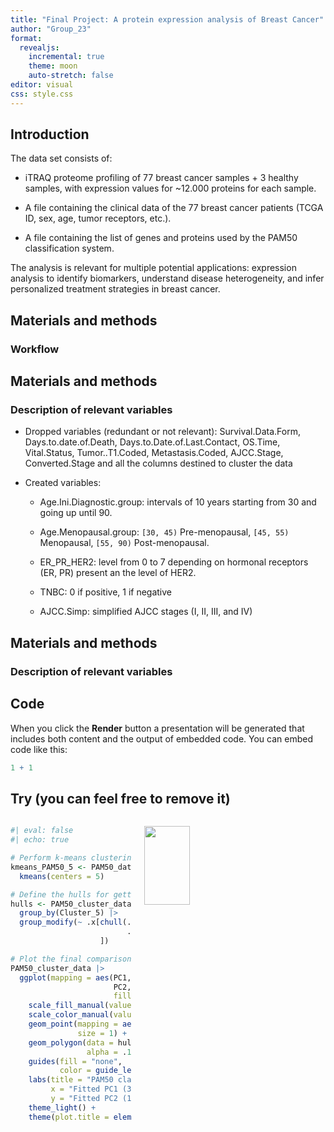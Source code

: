 ```yaml
---
title: "Final Project: A protein expression analysis of Breast Cancer"
author: "Group_23"
format: 
  revealjs: 
    incremental: true   
    theme: moon
    auto-stretch: false
editor: visual
css: style.css
---
```


## Introduction

The data set consists of:

-   iTRAQ proteome profiling of 77 breast cancer samples + 3 healthy samples, with expression values for \~12.000 proteins for each sample.

-   A file containing the clinical data of the 77 breast cancer patients (TCGA ID, sex, age, tumor receptors, etc.).

-   A file containing the list of genes and proteins used by the PAM50 classification system.

The analysis is relevant for multiple potential applications: expression analysis to identify biomarkers, understand disease heterogeneity, and infer personalized treatment strategies in breast cancer.

## Materials and methods

### Workflow

## Materials and methods

### Description of relevant variables

-   Dropped variables (redundant or not relevant): Survival.Data.Form, Days.to.date.of.Death, Days.to.Date.of.Last.Contact, OS.Time, Vital.Status, Tumor..T1.Coded, Metastasis.Coded, AJCC.Stage, Converted.Stage and all the columns destined to cluster the data

-   Created variables:

    -   Age.Ini.Diagnostic.group: intervals of 10 years starting from 30 and going up until 90.

    -   Age.Menopausal.group: `[30, 45)` Pre-menopausal, `[45, 55)` Menopausal, `[55, 90)` Post-menopausal.

    -   ER_PR_HER2: level from 0 to 7 depending on hormonal receptors (ER, PR) present an the level of HER2.

    -   TNBC: 0 if positive, 1 if negative

    -   AJCC.Simp: simplified AJCC stages (I, II, III, and IV)

## Materials and methods

### Description of relevant variables

## Code

When you click the **Render** button a presentation will be generated that includes both content and the output of embedded code. You can embed code like this:

```r
1 + 1
```

## Try (you can feel free to remove it)

::: columns
::: {.column width="40%"}
::: {style=".font-size"}
```r
#| eval: false
#| echo: true

# Perform k-means clustering
kmeans_PAM50_5 <- PAM50_data |>
  kmeans(centers = 5)

# Define the hulls for getting the points that define the shapes of each cluster
hulls <- PAM50_cluster_data |>
  group_by(Cluster_5) |>
  group_modify(~ .x[chull(.x$PC1, 
                          .x$PC2), 
                    ])

# Plot the final comparison
PAM50_cluster_data |>
  ggplot(mapping = aes(PC1,
                       PC2,
                       fill = factor(Cluster_5))) +
    scale_fill_manual(values = Cluster_colors) +
    scale_color_manual(values = PAM50_colors) +
    geom_point(mapping = aes(color = PAM50.mRNA),
               size = 1) +
    geom_polygon(data = hulls,
                 alpha = .1) +
    guides(fill = "none",
           color = guide_legend(title = "PAM50 classes")) +
    labs(title = "PAM50 classification compared to the predicted clusters\n(K-means clusters represented as a grey contour)",
         x = "Fitted PC1 (33.46 %)",
         y = "Fitted PC2 (12.61 %)") +
    theme_light() +
    theme(plot.title = element_text(hjust = 0.5))
```
:::
:::

::: {.column width="60%"}
![](../results/Kmeans_PAM50_clusters.png){fig-align="right" width="50%"}
:::
:::
